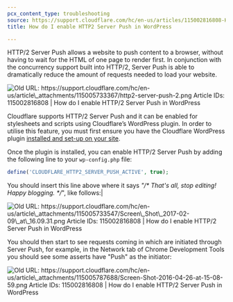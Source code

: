 ```yaml
---
pcx_content_type: troubleshooting
source: https://support.cloudflare.com/hc/en-us/articles/115002816808-How-do-I-enable-HTTP-2-Server-Push-in-WordPress
title: How do I enable HTTP2 Server Push in WordPress

---
```


HTTP/2 Server Push allows a website to push content to a browser, without having to wait for the HTML of one page to render first. In conjunction with the concurrency support built into HTTP/2, Server Push is able to dramatically reduce the amount of requests needed to load your website.

![Old URL: https://support.cloudflare.com/hc/en-us/article\_attachments/115005733367/http2-server-push-2.png
Article IDs: 115002816808 | How do I enable HTTP/2 Server Push in WordPress
](~/assets/images/support/hc-import-http2_server_push_2.png)

Cloudflare supports HTTP/2 Server Push and it can be enabled for stylesheets and scripts using Cloudflare’s WordPress plugin. In order to utilise this feature, you must first ensure you have the Cloudflare WordPress plugin [installed and set-up on your site](https://support.cloudflare.com/hc/en-us/articles/227634427-Using-Cloudflare-with-WordPress).

Once the plugin is installed, you can enable HTTP/2 Server Push by adding the following line to your `wp-config.php` file:

```php
define('CLOUDFLARE_HTTP2_SERVER_PUSH_ACTIVE', true);
```

You should insert this line above where it says *"/\* That's all, stop editing! Happy blogging. \*/*", like follows:|

![Old URL: https://support.cloudflare.com/hc/en-us/article\_attachments/115005733547/Screen\_Shot\_2017-02-09\_at\_16.09.31.png
Article IDs: 115002816808 | How do I enable HTTP/2 Server Push in WordPress
](~/assets/images/support/hc-import-screen_shot_2017_02_09_at_16_09_31.png)

You should then start to see requests coming in which are initiated through Server Push, for example, in the Network tab of Chrome Development Tools you should see some asserts have "Push" as the initiator:

![Old URL: https://support.cloudflare.com/hc/en-us/article\_attachments/115005787688/Screen-Shot-2016-04-26-at-15-08-59.png
Article IDs: 115002816808 | How do I enable HTTP/2 Server Push in WordPress
](~/assets/images/support/hc-import-screen_shot_2016_04_26_at_15_08_59.png)
